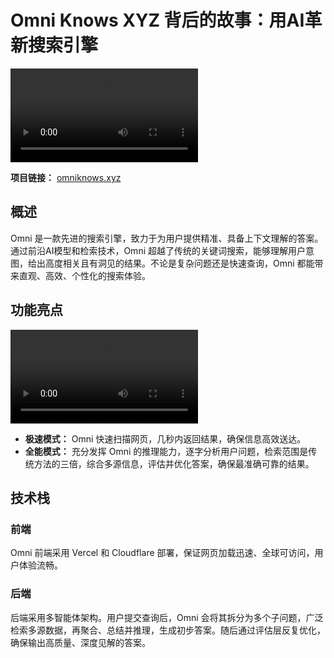 # Omni Knows XYZ 背后的故事：用AI革新搜索引擎

<Video
  src="https://cdn.haozheli.com/omniknowsxyz.mp4"
  alt="Omni 封面视频"
  caption="Omni Knows XYZ"
/>

**项目链接：** [omniknows.xyz](https://omniknows.xyz)

## 概述

Omni 是一款先进的搜索引擎，致力于为用户提供精准、具备上下文理解的答案。通过前沿AI模型和检索技术，Omni 超越了传统的关键词搜索，能够理解用户意图，给出高度相关且有洞见的结果。不论是复杂问题还是快速查询，Omni 都能带来直观、高效、个性化的搜索体验。

## 功能亮点

<Video
  src="https://cdn.haozheli.com/omni_switch.mp4"
  alt="Omni 切换模式视频"
  caption="极速模式与全能模式"
/>

- **极速模式：** Omni 快速扫描网页，几秒内返回结果，确保信息高效送达。
- **全能模式：** 充分发挥 Omni 的推理能力，逐字分析用户问题，检索范围是传统方法的三倍，综合多源信息，评估并优化答案，确保最准确可靠的结果。

## 技术栈

### 前端

Omni 前端采用 Vercel 和 Cloudflare 部署，保证网页加载迅速、全球可访问，用户体验流畅。

### 后端

后端采用多智能体架构。用户提交查询后，Omni 会将其拆分为多个子问题，广泛检索多源数据，再聚合、总结并推理，生成初步答案。随后通过评估层反复优化，确保输出高质量、深度见解的答案。